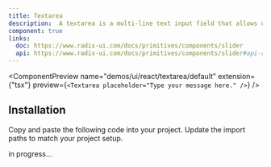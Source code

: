 ```yaml
---
title: Textarea
description:  A textarea is a multi-line text input field that allows users to enter longer text.
component: true
links:
  doc: https://www.radix-ui.com/docs/primitives/components/slider
  api: https://www.radix-ui.com/docs/primitives/components/slider#api-reference
---
```


<ComponentPreview
  name="demos/ui/react/textarea/default"
  extension={"tsx"}
  preview={`<Textarea placeholder="Type your message here." />`}
/>

## Installation

<Steps>
  <Step>Copy and paste the following code into your project.</Step>
  <ComponentSource  name={["ui/react/textarea"]} extension={["tsx"]} />
  <Step>Update the import paths to match your project setup.</Step>

</Steps>

in progress...
